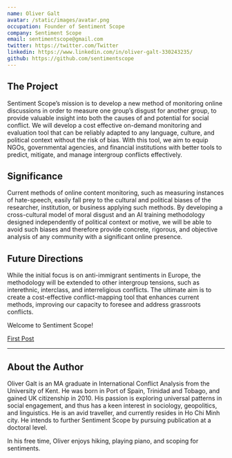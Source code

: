 ```yaml
---
name: Oliver Galt
avatar: /static/images/avatar.png
occupation: Founder of Sentiment Scope
company: Sentiment Scope
email: sentimentscope@gmail.com
twitter: https://twitter.com/Twitter
linkedin: https://www.linkedin.com/in/oliver-galt-330243235/
github: https://github.com/sentimentscope
---
```

## The Project

Sentiment Scope’s mission is to develop a new method of monitoring online discussions in order to measure one group’s disgust for another group, to provide valuable insight into both the causes of and potential for social conflict. We will develop a cost effective on-demand monitoring and evaluation tool that can be reliably adapted to any language, culture, and political context without the risk of bias. With this tool, we aim to equip NGOs, governmental agencies, and financial institutions with better tools to predict, mitigate, and manage intergroup conflicts effectively.


## Significance

Current methods of online content monitoring, such as measuring instances of hate-speech, easily fall prey to the cultural and political biases of the researcher, institution, or business applying such methods. By developing a cross-cultural model of moral disgust and an AI training methodology designed independently of political context or motive, we will be able to avoid such biases and therefore provide concrete, rigorous, and objective analysis of any community with a significant online presence. 

## Future Directions

While the initial focus is on anti-immigrant sentiments in Europe, the methodology will be extended to other intergroup tensions, such as interethnic, interclass, and interreligious conflicts. The ultimate aim is to create a cost-effective conflict-mapping tool that enhances current methods, improving our capacity to foresee and address grassroots conflicts.

Welcome to Sentiment Scope! 

[First Post](/blog/overview)

---

## About the Author

Oliver Galt is an MA graduate in International Conflict Analysis from the University of Kent. He was born in Port of Spain, Trinidad and Tobago, and gained UK citizenship in 2010. His passion is exploring universal patterns in social engagement, and thus has a keen interest in sociology, geopolitics, and linguistics. He is an avid traveller, and currently resides in Ho Chi Minh city. He intends to further Sentiment Scope by pursuing publication at a doctoral level.

In his free time, Oliver enjoys hiking, playing piano, and scoping for sentiments.